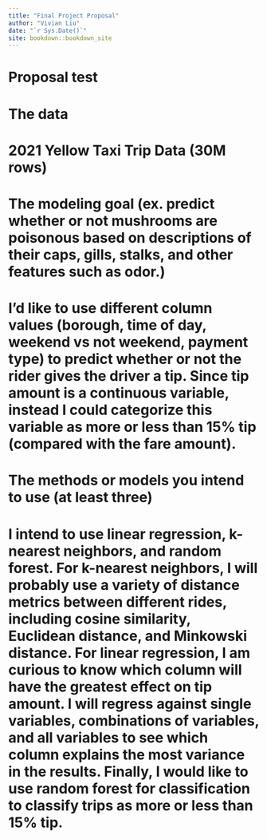 ```yaml
--- 
title: "Final Project Proposal"
author: "Vivian Liu"
date: "`r Sys.Date()`"
site: bookdown::bookdown_site
---
```


# Proposal test

# The data
# 2021 Yellow Taxi Trip Data (30M rows)


# The modeling goal (ex. predict whether or not mushrooms are poisonous based on descriptions of their caps, gills, stalks, and other features such as odor.)
# I’d like to use different column values (borough, time of day, weekend vs not weekend, payment type) to predict whether or not the rider gives the driver a tip. Since tip amount is a continuous variable, instead I could categorize this variable as more or less than 15% tip (compared with the fare amount). 


# The methods or models you intend to use (at least three)
# I intend to use linear regression, k-nearest neighbors, and random forest. For k-nearest neighbors, I will probably use a variety of distance metrics between different rides, including cosine similarity, Euclidean distance, and Minkowski distance. For linear regression, I am curious to know which column will have the greatest effect on tip amount. I will regress against single variables, combinations of variables, and all variables to see which column explains the most variance in the results. Finally, I would like to use random forest for classification to classify trips as more or less than 15% tip.


